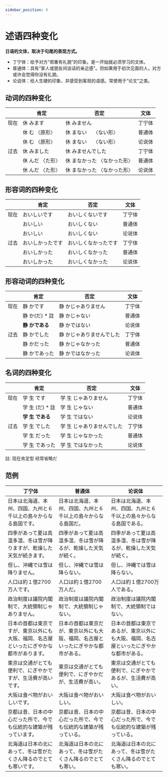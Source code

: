 ```yaml
---
sidebar_position: 4
---
```


# 述语四种变化


**日语的文体，取决于句尾的表现方式。**

- 丁宁体：给予对方“郑重有礼貌”的印象。是一开始就必须学习的文体。
- 普通体：具有“家人或朋友间谈话的亲近感”。但如果用于初次见面的人，对方或许会觉得你没有礼貌。
- 论说体：给人生硬的印象，并感受到客观的语感。常使用于“论文”之类。

## 动词的四种变化

|     |   肯定  |   否定  |   文体  |
|---|---|---|---|
|   现在  |   休      みます  |   休      みません    |   丁宁体  |
|     |   休      む 〈原形〉  |   休      まない　 〈ない形〉  |   普通体  |
|     |   休      む 〈原形〉  |   休      まない　 〈ない形〉  |   论说体  |
|   过去  |   休      みました  |   休      みませんでした   |   丁宁体  |
|     |   休      んだ 〈た形〉  |   休      まなかった 〈なかった形〉  |   普通体  |
|     |   休      んだ 〈た形〉  |   休      まなかった 〈なかった形〉  |   论说体  |

## 形容词的四种变化

|     |   肯定  |   否定  |   文体  |
|---|---|---|---|
|   现在  |   おいしいです  |   おいしくないです    |   丁宁体  |
|     |   おいしい  |   おいしくない  |   普通体  |
|     |   おいしい  |   おいしくない  |   论说体  |
|   过去  |   おいしかったです  |   おいしくなかったです   |   丁宁体  |
|     |   おいしかった  |   おいしくなかった  |   普通体  |
|     |   おいしかった  |   おいしくなかった  |   论说体  |

## 形容动词的四种变化

|     |   肯定  |   否定  |   文体  |
|---|---|---|---|
|   现在  |   静      かです  |   静      かじゃありません   |   丁宁体  |
|     |   静      か(だ) * 註  |   静      かじゃない  |   普通体  |
|     |   **静      かである**  |   静      かではない  |   论说体  |
|   过去  |   静      かでした  |   静      かじゃありませんでした  |   丁宁体  |
|     |   静      かだった  |   静      かじゃなかった  |   普通体  |
|     |   静      かであった  |   静      かではなかった  |   论说体  |

## 名词的四种变化
|     |   肯定  |   否定  |   文体  |
|---|---|---|---|
|   现在  |   学      生      です  |   学      生      じゃありません   |   丁宁体  |
|     |   学      生      (だ) * 註  |   学      生      じゃない  |   普通体  |
|     |   **学      生      である**  |   学      生      ではない  |   论说体  |
|   过去  |   学      生      でした  |   学      生      じゃありませんでした  |   丁宁体  |
|     |   学      生      だった  |   学      生      じゃなかった  |   普通体  |
|     |   学      生      であった  |   学      生      ではなかった  |   论说体  |

註: 现在肯定型 经常省略だ

## 范例

|   丁宁体  |   普通体  |   论说体  |
|---|---|---|
|日本は北海道、本州、四国、九州と６千以上の島々からなる<Hb>島国です</Hb>。  | 日本は北海道、本州、四国、九州と６千以上の島々からなる<Hb>島国だ</Hb>。　　  |  日本は北海道、本州、四国、九州と６千以上の島々からなる<Hb>島国である</Hb>。　 |
| 四季があって夏は高温多湿、冬は雪が<Hb>降ります</Hb>が、乾燥した天気が<Hb>続きます</Hb>。　  |四季があって夏は高温多湿、冬は雪が<Hb>降る</Hb>が、乾燥した天気が<Hb>続く</Hb>。　 | 四季があって夏は高温多湿、冬は雪が<Hb>降る</Hb>が、乾燥した天気が<Hb>続く</Hb>。  |
|但し、沖縄では雪は<Hb>降りません</Hb>。　   |但し、沖縄では雪は<Hb>降らない</Hb>。　　   | 但し、沖縄では雪は<Hb>降らない</Hb>。　　  |
|人口は約１億2700<Hb>万人です</Hb>。   |人口は約１億2700<Hb>万人だ</Hb>。   |人口は約１億2700<Hb>万人である</Hb>。   |
| 政治制度は議院内閣制で、<Hb>大統領制じゃありません</Hb>。　  |政治制度は議院内閣制で、<Hb>大統領制じゃない</Hb>。| 政治制度は議院内閣制で、<Hb>大統領制ではない</Hb>。  |
| 日本の首都は<Hb>東京です</Hb>が、東京以外にも大阪、福岡、名古屋といったにぎやかな都市が<Hb>あります</Hb>。  |日本の首都は<Hb>東京だ</Hb>が、東京以外にも大阪、福岡、名古屋といったにぎやかな都市が<Hb>ある</Hb>。   |日本の首都は<Hb>東京である</Hb>が、東京以外にも大阪、福岡、名古屋といったにぎやかな都市が<Hb>ある</Hb>。　   |
| 東京は交通がとても便利で、<Hb>にぎやかです</Hb>が、生活費が<Hb>高いです</Hb>。　  | 東京は交通がとても便利で、<Hb>にぎやかだ</Hb>が、生活費が<Hb>高い</Hb>。　　  |  東京は交通がとても便利で、<Hb>にぎやかである</Hb>が、生活費が<Hb>高い</Hb>。 |
|大阪は食べ物が<Hb>おいしいです</Hb>。　   | 大阪は食べ物が<Hb>おいしい</Hb>。  |大阪は食べ物が<Hb>おいしい</Hb>。   |
|京都は昔、日本の中心だった所で、今でも伝統的な建築が残って<Hb>います</Hb>。    | 京都は昔、日本の中心だった所で、今でも伝統的な建築が残って<Hb>いる</Hb>。  | 京都は昔、日本の中心だった所で、今でも伝統的な建築が残って<Hb>いる</Hb>。  |
| 北海道は日本の北にあって、冬は雪がたくさん降るのでとても<Hb>寒いです</Hb>。  | 北海道は日本の北にあって、冬は雪がたくさん降るのでとても<Hb>寒い</Hb>。  | 北海道は日本の北にあって、冬は雪がたくさん降るのでとても<Hb>寒い</Hb>。  |